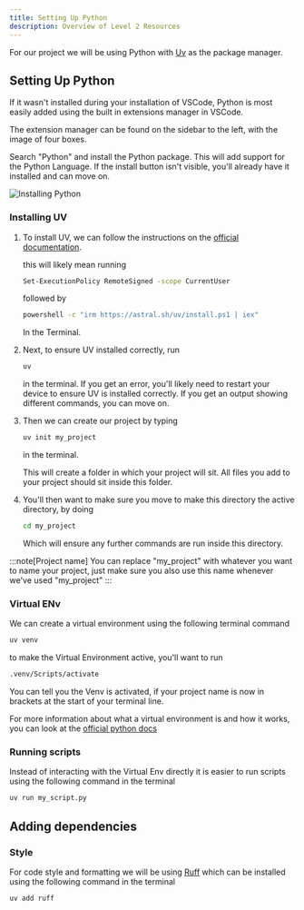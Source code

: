 ```yaml
---
title: Setting Up Python
description: Overview of Level 2 Resources
---
```



For our project we will be using Python with [Uv](https://docs.astral.sh/uv/) as the package manager.

## Setting Up Python

If it wasn't installed during your installation of VSCode, Python is most easily added using the built in extensions manager in VSCode.

The extension manager can be found on the sidebar to the left, with the image of four boxes.

Search "Python" and install the Python package. This will add support for the Python Language. If the install button isn't visible, you'll already have it installed and can move on.

![Installing Python](/src/assets/ncea2web/pythonInstall.png)


### Installing UV
<Steps>

1. To install UV, we can follow the instructions on the [official documentation](https://docs.astral.sh/uv/).

    this will likely mean running

    ```sh
    Set-ExecutionPolicy RemoteSigned -scope CurrentUser
    ```

    followed by 

    ```sh
    powershell -c "irm https://astral.sh/uv/install.ps1 | iex"
    ```

    In the Terminal.

2. Next, to ensure UV installed correctly, run

    ```sh
    uv
    ```
    in the terminal. If you get an error, you'll likely need to restart your device to ensure UV is installed correctly. If you get an output showing different commands, you can move on.


3. Then we can create our project by typing

    ```sh
    uv init my_project
    ```
    in the terminal.

    This will create a folder in which your project will sit. All files you add to your project should sit inside this folder.

4. You'll then want to make sure you move to make this directory the active directory, by doing

    ```sh
    cd my_project
    ```

    Which will ensure any further commands are run inside this directory.

</Steps>

:::note[Project name]
You can replace "my_project" with whatever you want to name your project, just make sure you also use this name whenever we've used "my_project"
:::

### Virtual ENv

We can create a virtual environment using the following terminal command

```sh
uv venv
```

to make the Virtual Environment active, you'll want to run 

```sh
.venv/Scripts/activate
```

You can tell you the Venv is activated, if your project name is now in brackets at the start of your terminal line. 

For more information about what a virtual environment is and how it works, you can look at the [official python docs](https://docs.python.org/3/library/venv.html#how-venvs-work)

### Running scripts

Instead of interacting with the Virtual Env directly it is easier to run scripts using the following command in the terminal

```sh
uv run my_script.py
```

## Adding dependencies

### Style

For code style and formatting we will be using [Ruff](https://docs.astral.sh/ruff/) which can be installed using the following command in the terminal

```sh
uv add ruff
```
